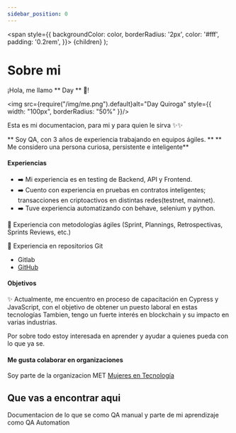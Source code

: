 ```yaml
---
sidebar_position: 0
---
```

  <span
    style={{
      backgroundColor: color,
      borderRadius: '2px',
      color: '#fff',
      padding: '0.2rem',
    }}>
    {children}
  </span>
);

# Sobre mi

¡Hola, me llamo <Highlight color="#25c2a0"> ** Day ** </Highlight> :wave:!

<img src={require("/img/me.png").default}alt="Day Quiroga" style={{ width: "100px", borderRadius: "50%" }}/>


Esta es mi documentacion, para mi y para quien le sirva :sparkles::sparkles:

** Soy QA, con 3 años de experiencia trabajando en equipos ágiles. **
** Me considero una persona curiosa, persistente e inteligente**

#### Experiencias

- :arrow_right: Mi experiencia es en testing de Backend, API y Frontend.
- :arrow_right: Cuento con experiencia en pruebas en contratos inteligentes; transacciones en criptoactivos en distintas redes(testnet, mainnet). 
- :arrow_right: Tuve experiencia automatizando con behave, selenium y python.

🏁 Experiencia con metodologías ágiles (Sprint, Plannings, Retrospectivas, Sprints Reviews, etc.)

👾 Experiencia en repositorios Git
- Gitlab
- [GitHub](https://github.com/dbquiroga)

#### Objetivos

:sparkles: Actualmente, me encuentro en proceso de capacitación en Cypress y JavaScript, con el objetivo de obtener un puesto laboral en estas tecnologías
Tambien, tengo un fuerte interés en blockchain y su impacto en varias industrias.

Por sobre todo estoy interesada en aprender y ayudar a quienes pueda con lo que ya se.

#### Me gusta colaborar en organizaciones

Soy parte de la organizacion MET [Mujeres en Tecnología](https://mujeresentecnologia.org/)

## Que vas a encontrar aqui

Documentacion de lo que se como QA manual y parte de mi aprendizaje como QA Automation

